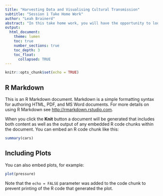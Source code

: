 ---
title: "Harvesting Data and Visualising Cultural Transmission"
subtitle: "Session 1 Take Home Work"
author: "Leah Brainerd"
abstract: "In this take home work, you will have the opportunity to look over in depth the example of webscraping presented within the session. While this example won't teach you R, it will attempt to guide you through some of the basics so that you understand what is going on and how one would do web-scraping"
output:
  html_document:
    theme: lumen
    toc: true
    number_sections: true
    toc_depth: 3
    toc_float: 
      collapsed: TRUE
---

```{r setup, include=FALSE}
knitr::opts_chunk$set(echo = TRUE)
```

## R Markdown

This is an R Markdown document. Markdown is a simple formatting syntax for authoring HTML, PDF, and MS Word documents. For more details on using R Markdown see <http://rmarkdown.rstudio.com>.

When you click the **Knit** button a document will be generated that includes both content as well as the output of any embedded R code chunks within the document. You can embed an R code chunk like this:

```{r cars}
summary(cars)
```

## Including Plots

You can also embed plots, for example:

```{r pressure, echo=FALSE}
plot(pressure)
```

Note that the `echo = FALSE` parameter was added to the code chunk to prevent printing of the R code that generated the plot.

